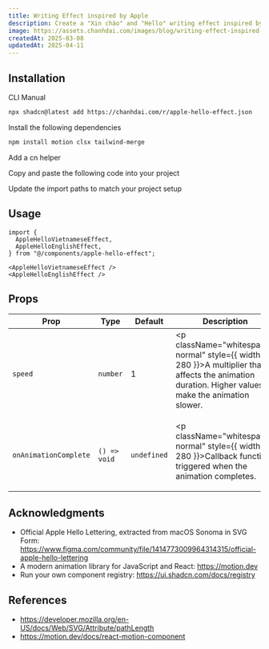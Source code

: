 ```yaml
---
title: Writing Effect inspired by Apple
description: Create a "Xin chào" and "Hello" writing effect inspired by Apple using Motion for React.
image: https://assets.chanhdai.com/images/blog/writing-effect-inspired-by-apple.webp
createdAt: 2025-03-08
updatedAt: 2025-04-11
---
```


<ComponentPreview
  name="apple-hello-effect-demo"
  openInV0Url="https://chanhdai.com/r/apple-hello-effect.json"
/>

## Installation

<CodeTabs className="gap-0">

<TabsList>
  <TabsTrigger value="cli">CLI</TabsTrigger>
  <TabsTrigger value="manual">Manual</TabsTrigger>
</TabsList>

<TabsContent value="cli" className="[&>figure]:mb-0">

```bash
npx shadcn@latest add https://chanhdai.com/r/apple-hello-effect.json
```

</TabsContent>

<TabsContent value="manual">

<Steps>

<Step>Install the following dependencies</Step>

```bash
npm install motion clsx tailwind-merge
```

<Step>Add a cn helper</Step>

<ComponentSource src="src/lib/cn.ts" title="lib/cn.ts" />

<Step>Copy and paste the following code into your project</Step>

<ComponentSource
  name="apple-hello-effect"
  title="components/apple-hello-effect.tsx"
/>

<Step>Update the import paths to match your project setup</Step>

</Steps>

</TabsContent>

</CodeTabs>

## Usage

```tsx
import {
  AppleHelloVietnameseEffect,
  AppleHelloEnglishEffect,
} from "@/components/apple-hello-effect";
```

```tsx
<AppleHelloVietnameseEffect />
<AppleHelloEnglishEffect />
```

## Props

| Prop                  | Type         | Default     | Description                                                                                                                                            |
| --------------------- | ------------ | ----------- | ------------------------------------------------------------------------------------------------------------------------------------------------------ |
| `speed`               | `number`     | 1           | <p className="whitespace-normal" style={{ width: 280 }}>A multiplier that affects the animation duration. Higher values make the animation slower.</p> |
| `onAnimationComplete` | `() => void` | `undefined` | <p className="whitespace-normal" style={{ width: 280 }}>Callback function triggered when the animation completes.</p>                                  |

## Acknowledgments

- Official Apple Hello Lettering, extracted from macOS Sonoma in SVG Form: https://www.figma.com/community/file/1414773009964314315/official-apple-hello-lettering
- A modern animation library for JavaScript and React: https://motion.dev
- Run your own component registry: https://ui.shadcn.com/docs/registry

## References

- https://developer.mozilla.org/en-US/docs/Web/SVG/Attribute/pathLength
- https://motion.dev/docs/react-motion-component
